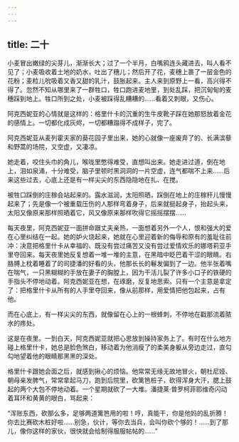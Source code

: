 ```yaml
---
---
---
```

title: 二十
---




小麦冒出嫩绿的尖芽儿，渐渐长大；过了一个半月，白嘴鸦连头藏进去，叫人看不见了；小麦吸收着土地的奶水，吐出了穗儿；然后开了花，麦穗上裹了一层金色的花粉；麦粒儿吮吸着又香又甜的乳汁，鼓胀起来。主人来到原野上一看，高兴得不得了。忽然不知从哪里来了一群牲口，牲口跑进麦地里，到处乱踩，把沉甸甸的麦穗踩到地上。牲口所到之处，小麦被踩得乱糟糟的……看着又刺眼，又伤心。

阿克西妮亚的心情就是这样的：格里什卡的沉重的生牛皮靴子踩在她那怒放着金花的感情上。一切都化成灰烬，一切都糟蹋得不成样子，完了。

阿克西妮亚从麦列霍夫家的葵花园子里出来，她的心就像一座废弃了的、长满滨藜和野蒿的场院，又空虚，又凄凉。

她走着，咬住头巾的角儿，喉咙里憋得难受，直想叫出来。她走进过道，倒在地上，泪如泉涌，十分难受，脑子里顿时黑洞洞的一片空虚，连气都喘不上来……后来这些过去，心底上还是有一样尖尖的东西隐隐地在扎、在搅。

被牲口踩倒的庄稼会站起来的。露水滋润，太阳照晒，踩倒在地上的庄稼秆儿慢慢起来了；先是像一个被重载压伤的人那样弯着身子，后来就挺起身子，抬起头来，太阳又像原来那样照晒着它，风又像原来那样吹得它摇摇摆摆……

每天夜里，阿克西妮亚一面拼命跟丈夫亲热，一面想着另外一个人，恨和强大的爱在心里纠结在一起。她的妒火烧起来，她就在心里迎着新的侮辱和原有的羞耻往前冲：决意把格里什卡从幸福的、既没有尝过痛苦又没有尝过爱情欢乐的娜塔莉亚手里夺回来。每天夜里她反复想着一堆一堆的主意，在黑暗中眨巴着干涩的眼睛。右胳膊上枕着睡着了的司捷潘的好看的头，他那长长的鬈发偏到了一边。他半张着嘴在喘气，一只黑糊糊的手放在妻子的胸膛上，因为干活儿裂了许多小口子的铁硬的手指头不停地动着。阿克西妮亚在想，在琢磨，反复地思索。只有一个主意是拿定了：把格里什卡从所有的人手里夺回来，像从前那样，用爱情把他包起来，占有他。

而在心底上，有一样尖尖的东西，就像留在心上的一根蜂刺，不停地在戳那流着脓水的疼处。

这是在夜里。一到白天，阿克西妮亚就把心思放到操持家务上了。有时在什么地方碰上格里什卡，她总是脸色煞白，移动着为他消瘦了的柔美身躯从旁边走过，直勾勾地望着他的眼睛那黑黑的深处。

格里什卡跟她会面之后，就感到揪心的烦恼。他常常无缘无故地冒火，朝杜尼娅、朝母亲发脾气，常常拿起马刀，跑到后院里，砍篱笆桩子，砍得浑身大汗，腮上鼓起的两个大包不停地动着。一个星期就砍了一大堆。潘捷莱·普罗柯菲耶维奇闪动着耳环和黄黄的眼白，骂起来：

“浑账东西，砍那么多，足够两道篱笆用的啦！哼，真能干，你是他妈的乱折腾！你去比赛砍木桩好啦……别急，伙计，等你去当兵，会叫你砍个够的！……到了那儿，像你这样的家伙，很快就会给制得服服帖帖的……”